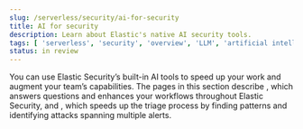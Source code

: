 ```yaml
---
slug: /serverless/security/ai-for-security
title: AI for security
description: Learn about Elastic's native AI security tools.
tags: [ 'serverless', 'security', 'overview', 'LLM', 'artificial intelligence' ]
status: in review
---
```

You can use Elastic Security’s built-in AI tools to speed up your work and augment your team’s capabilities. The pages in this section describe <DocLink slug="docs/serverless/AI-for-security/ai-assistant.mdx"/>, which answers questions and enhances your workflows throughout Elastic Security, and <DocLink slug="/serverless/security/attack-discovery"/>, which speeds up the triage process by finding patterns and identifying attacks spanning multiple alerts. 